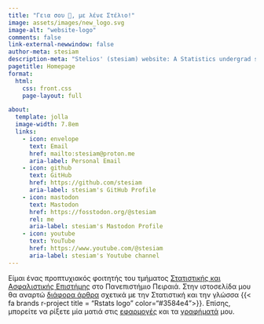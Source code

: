 ```yaml
---
title: "Γεια σου 👋, με λένε Στέλιο!"
image: assets/images/new_logo.svg
image-alt: "website-logo"
comments: false
link-external-newwindow: false
author-meta: stesiam
description-meta: "Stelios' (stesiam) website: A Statistics undergrad shares his passion for R programming, data analysis, Shiny web apps, and data visualizations."
pagetitle: Homepage
format: 
  html:
    css: front.css
    page-layout: full

about:
  template: jolla
  image-width: 7.8em
  links:
    - icon: envelope
      text: Email
      href: mailto:stesiam@proton.me
      aria-label: Personal Email
    - icon: github
      text: GitHub
      href: https://github.com/stesiam
      aria-label: stesiam's GitHub Profile
    - icon: mastodon
      text: Mastodon
      href: https://fosstodon.org/@stesiam
      rel: me
      aria-label: stesiam's Mastodon Profile
    - icon: youtube
      text: YouTube
      href: https://www.youtube.com/@stesiam
      aria-label: stesiam's Youtube channel
---
```


Είμαι ένας προπτυχιακός φοιτητής του τμήματος [Στατιστικής και Ασφαλιστικής Επιστήμης](https://www.unipi.gr/tmima-statistikis-kai-asfalistikis-epistimis/) στο Πανεπιστήμιο Πειραιά. Στην ιστοσελίδα μου θα αναρτώ [διάφορα άρθρα](posts/) σχετικά με την Στατιστική και την γλώσσα {{< fa brands r-project title = "Rstats logo" color="#3584e4">}}. Επίσης, μπορείτε να ρίξετε μία ματιά στις [εφαρμογές](web-apps/) και τα [γραφήματά](gallery/) μου. 
